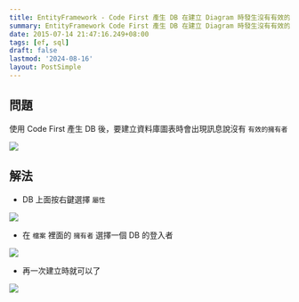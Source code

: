 ```yaml
---
title: EntityFramework - Code First 產生 DB 在建立 Diagram 時發生沒有有效的擁有者問題
summary: EntityFramework Code First 產生 DB 在建立 Diagram 時發生沒有有效的擁有者問題
date: 2015-07-14 21:47:16.249+08:00
tags: [ef, sql]
draft: false
lastmod: '2024-08-16'
layout: PostSimple
---
```


## 問題

使用 Code First 產生 DB 後，要建立資料庫圖表時會出現訊息說沒有 `有效的擁有者`

![](/static/images/404.webp)

## 解法

- DB 上面按右鍵選擇 `屬性`

![](/static/images/404.webp)

- 在 `檔案` 裡面的 `擁有者` 選擇一個 DB 的登入者

![](/static/images/404.webp)

- 再一次建立時就可以了

![](/static/images/404.webp)
